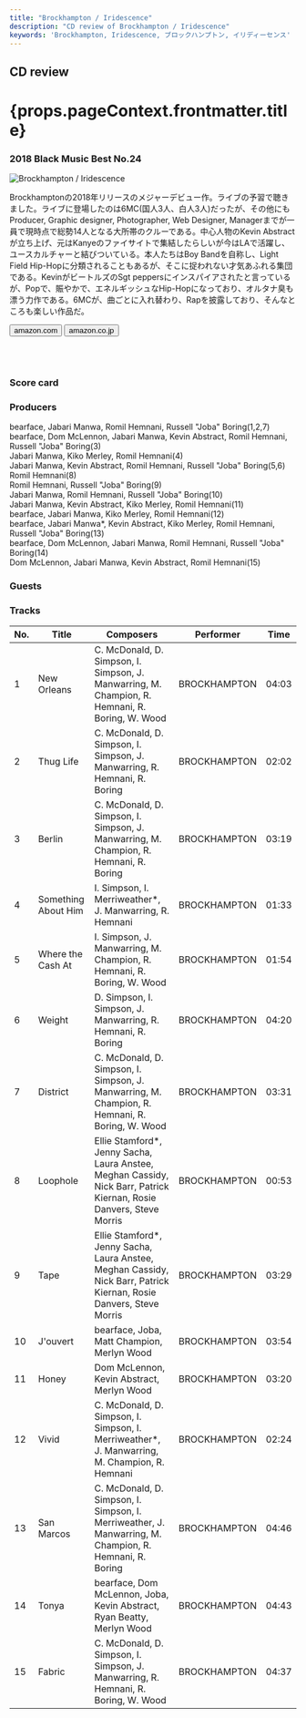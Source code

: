 ```yaml
---
title: "Brockhampton / Iridescence"
description: "CD review of Brockhampton / Iridescence"
keywords: 'Brockhampton, Iridescence, ブロックハンプトン, イリディーセンス'
---
```





<h2>CD review</h2>
<h1 className="h1--no--margin">{props.pageContext.frontmatter.title}</h1>
<h3><Link to="/best50/2018/">2018 Black Music Best No.24</Link></h3>

<Row  className="image-card-group">
	<Column colMd={"4"} colLg={"4"} noGutterMdLeft="">
       <ImageCard>

![Brockhampton / Iridescence](../../images/cd/brockhampton1L.jpg) 

</ImageCard>
	</Column>
	<Column colMd={"8"} colLg={"8"} noGutterMdLeft="">
	<p>
	Brockhamptonの2018年リリースのメジャーデビュー作。ライブの予習で聴きました。ライブに登場したのは6MC(国人3人、白人3人)だったが、その他にもProducer, Graphic designer, Photographer, Web Designer, Managerまでが一員で現時点で総勢14人となる大所帯のクルーである。中心人物のKevin Abstractが立ち上げ、元はKanyeのファイサイトで集結したらしいが今はLAで活躍し、ユースカルチャーと結びついている。本人たちはBoy Bandを自称し、Light Field Hip-Hopに分類されることもあるが、そこに捉われない才気あふれる集団である。KevinがビートルズのSgt peppersにインスパイアされたと言っているが、Popで、賑やかで、エネルギッシュなHip-Hopになっており、オルタナ臭も漂う力作である。6MCが、曲ごとに入れ替わり、Rapを披露しており、そんなところも楽しい作品だ。
	</p>
	<div>
	  <Button href="https://amzn.to/2UKsqBn" kind="primary" size="small" renderIcon={ArrowUpRight24}>
      amazon.com
      </Button>
      <Button href="https://amzn.to/2YFje2c" kind="secondary" size="small" renderIcon={ArrowUpRight24}>
      amazon.co.jp
      </Button>
	</div>
	<a style="display:inline-block;overflow:hidden;background:url(https://linkmaker.itunes.apple.com/ja-jp/lockup.svg?releaseDate=2018-09-21&kind=album&bubble=apple_music&style=mono-black) no-repeat;width:180px;height:45px;" href="https://geo.music.apple.com/jp/album/iridescence/1436535889?mt=1&app=music&ls=1&at=11lcug"></a>
	<a style="display:inline-block;overflow:hidden;background:url(https://linkmaker.itunes.apple.com/ja-jp/badge-lrg.svg?releaseDate=2018-09-21&kind=album&bubble=itunes_music) no-repeat;width:140px;height:41px;" href="https://geo.music.apple.com/jp/album/iridescence/1436535889?app=itunes&at=11lcug"></a>
	</Column>
</Row>
<Row >
	<Column colMd={"4"} colLg={"4"} noGutterMdLeft="">
<div>
    <h3>Score card</h3>
	<SliderJS1 value="2" />
    <SliderJS2 value="2" />
	<SliderJS3 value="2" />
    <SliderJS4 value="8" />
</div>
</Column>
<Column colMd={"8"} colLg={"8"} noGutterMdLeft="">
<div>
<h3>Producers</h3>
<p>
bearface, Jabari Manwa, Romil Hemnani, Russell "Joba" Boring(1,2,7)
<br/>bearface, Dom McLennon, Jabari Manwa, Kevin Abstract, Romil Hemnani, Russell "Joba" Boring(3)
<br/>Jabari Manwa, Kiko Merley, Romil Hemnani(4)
<br/>Jabari Manwa, Kevin Abstract, Romil Hemnani, Russell "Joba" Boring(5,6)
<br/>Romil Hemnani(8)
<br/>Romil Hemnani, Russell "Joba" Boring(9)
<br/>Jabari Manwa, Romil Hemnani, Russell "Joba" Boring(10)
<br/>Jabari Manwa, Kevin Abstract, Kiko Merley, Romil Hemnani(11)
<br/>bearface, Jabari Manwa, Kiko Merley, Romil Hemnani(12)
<br/>bearface, Jabari Manwa*, Kevin Abstract, Kiko Merley, Romil Hemnani, Russell "Joba" Boring(13)
<br/>bearface, Dom McLennon, Jabari Manwa, Romil Hemnani, Russell "Joba" Boring(14)
<br/>Dom McLennon, Jabari Manwa, Kevin Abstract, Romil Hemnani(15)
</p>
<h3>Guests</h3>
<p>
</p>
</div>
</Column>
</Row>

<h3>Tracks</h3>

| No. |	 Title              |	 Composers                                                                                                         | Performer    |	Time  |
| --- |	------------------- | -------------------------------------------------------------------------------------------------------------------- | ------------ |	----- |
| 1	  |	New Orleans        	|  C. McDonald, D. Simpson, I. Simpson, J. Manwarring, M. Champion, R. Hemnani, R. Boring, W. Wood                     | BROCKHAMPTON |	04:03 |
| 2	  |	Thug Life          	|  C. McDonald, D. Simpson, I. Simpson, J. Manwarring, R. Hemnani, R. Boring                                           | BROCKHAMPTON |	02:02 |
| 3	  |	Berlin             	|  C. McDonald, D. Simpson, I. Simpson, J. Manwarring, M. Champion, R. Hemnani, R. Boring                              | BROCKHAMPTON |	03:19 |
| 4	  |	Something About Him	|  I. Simpson, I. Merriweather*, J. Manwarring, R. Hemnani                                                             | BROCKHAMPTON |	01:33 |
| 5	  |	Where the Cash At  	|  I. Simpson, J. Manwarring, M. Champion, R. Hemnani, R. Boring, W. Wood                                              | BROCKHAMPTON |	01:54 |
| 6	  |	Weight             	|  D. Simpson, I. Simpson, J. Manwarring, R. Hemnani, R. Boring                                                        | BROCKHAMPTON |	04:20 |
| 7	  |	District           	|  C. McDonald, D. Simpson, I. Simpson, J. Manwarring, M. Champion, R. Hemnani, R. Boring, W. Wood                     | BROCKHAMPTON |	03:31 |
| 8	  |	Loophole           	|  Ellie Stamford*, Jenny Sacha, Laura Anstee, Meghan Cassidy, Nick Barr, Patrick Kiernan, Rosie Danvers, Steve Morris | BROCKHAMPTON |	00:53 |
| 9	  |	Tape               	|  Ellie Stamford*, Jenny Sacha, Laura Anstee, Meghan Cassidy, Nick Barr, Patrick Kiernan, Rosie Danvers, Steve Morris | BROCKHAMPTON |	03:29 |
| 10  |	J'ouvert           	|  bearface, Joba, Matt Champion, Merlyn Wood                                                                          | BROCKHAMPTON |	03:54 |
| 11  |	Honey              	|  Dom McLennon, Kevin Abstract, Merlyn Wood                                                                           | BROCKHAMPTON |	03:20 |
| 12  |	Vivid              	|  C. McDonald, D. Simpson, I. Simpson, I. Merriweather*, J. Manwarring, M. Champion, R. Hemnani                       | BROCKHAMPTON |	02:24 |
| 13  |	San Marcos         	|  C. McDonald, D. Simpson, I. Simpson, I. Merriweather, J. Manwarring, M. Champion, R. Hemnani, R. Boring             | BROCKHAMPTON |	04:46 |
| 14  |	Tonya              	|  bearface, Dom McLennon, Joba, Kevin Abstract, Ryan Beatty, Merlyn Wood                                              | BROCKHAMPTON |	04:43 |
| 15  |	Fabric             	|  C. McDonald, D. Simpson, I. Simpson, J. Manwarring, R. Hemnani, R. Boring, W. Wood                                  | BROCKHAMPTON |	04:37 |
